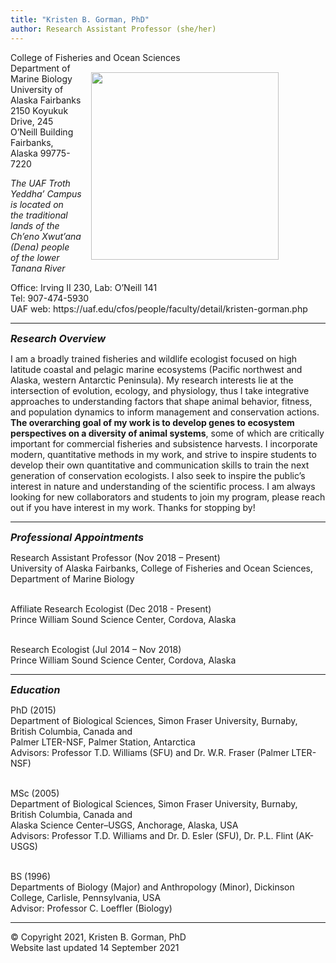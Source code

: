 ```yaml
---
title: "Kristen B. Gorman, PhD"
author: Research Assistant Professor (she/her)
---
```


<p>College of Fisheries and Ocean Sciences<img style="float: right; margin: 15px 75px 15px 15px;" src="/Users/KBGorman/Documents/2021 KGorman website/gormankb.github.io/index_files/figure-html/KGorman_2019.jpg" width="300" />
<br>Department of Marine Biology
<br>University of Alaska Fairbanks
<br>2150 Koyukuk Drive, 245 O’Neill Building
<br>Fairbanks, Alaska 99775-7220
<P>*The UAF Troth Yeddha' Campus is located on*
<br>*the traditional lands of the Ch'eno Xwut'ana (Dena) people*
<br>*of the lower Tanana River*

<P>Office: Irving II 230, Lab: O'Neill 141
<br>Tel: 907-474-5930
<br>UAF web: https://uaf.edu/cfos/people/faculty/detail/kristen-gorman.php

<HR>
<font size="3"><b><i>Research Overview</b></i></font>
<p>I am a broadly trained fisheries and wildlife ecologist focused on high latitude coastal and pelagic marine ecosystems (Pacific northwest and Alaska, western Antarctic Peninsula). My research interests lie at the intersection of evolution, ecology, and physiology, thus I take integrative approaches to understanding factors that shape animal behavior, fitness, and population dynamics to inform management and conservation actions. **The overarching goal of my work is to develop genes to ecosystem perspectives on a diversity of animal systems**, some of which are critically important for commercial fisheries and subsistence harvests. I incorporate modern, quantitative methods in my work, and strive to inspire students to develop their own quantitative and communication skills to train the next generation of conservation ecologists. I also seek to inspire the public's interest in nature and understanding of the scientific process. I am always looking for new collaborators and students to join my program, please reach out if you have interest in my work. Thanks for stopping by!

<HR>
<font size="3"><b><i>Professional Appointments</b></i></font>
<p>Research Assistant Professor (Nov 2018 – Present)
<br>University of Alaska Fairbanks, College of Fisheries and Ocean Sciences, Department of Marine Biology

<br>Affiliate Research Ecologist (Dec 2018 - Present)
<br>Prince William Sound Science Center, Cordova, Alaska

<br>Research Ecologist (Jul 2014 – Nov 2018)
<br>Prince William Sound Science Center, Cordova, Alaska

<HR>
<font size="3"><b><i>Education</b></i></font>
<p>PhD (2015)
<br>Department of Biological Sciences, Simon Fraser University, Burnaby, British Columbia, Canada and
<br>Palmer LTER-NSF, Palmer Station, Antarctica
<br>Advisors: Professor T.D. Williams (SFU) and Dr. W.R. Fraser (Palmer LTER-NSF)

<br>MSc (2005)
<br>Department of Biological Sciences, Simon Fraser University, Burnaby, British Columbia, Canada and
<br>Alaska Science Center–USGS, Anchorage, Alaska, USA
<br>Advisors: Professor T.D. Williams and Dr. D. Esler (SFU), Dr. P.L. Flint (AK-USGS)

<br>BS (1996)
<br>Departments of Biology (Major) and Anthropology (Minor), Dickinson College, Carlisle, Pennsylvania, USA
<br>Advisor: Professor C. Loeffler (Biology)

<HR>
<p>© Copyright 2021, Kristen B. Gorman, PhD
<br> Website last updated 14 September 2021